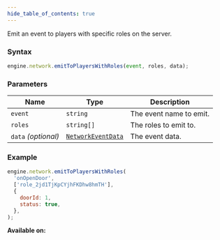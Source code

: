 ```yaml
---
hide_table_of_contents: true
---
```



Emit an event to players with specific roles on the server.

### Syntax

```js
engine.network.emitToPlayersWithRoles(event, roles, data);
```

### Parameters

| Name                | Type                                              | Description             |
| ------------------- | ------------------------------------------------- | ----------------------- |
| `event`             | `string`                                          | The event name to emit. |
| `roles`             | `string[]`                                        | The roles to emit to.   |
| `data` _(optional)_ | [`NetworkEventData`](/sdk/types/NetworkEventData) | The event data.         |

### Example

```js
engine.network.emitToPlayersWithRoles(
  'onOpenDoor',
  ['role_2jd1TjKpCYjhFKDhw8hmTH'],
  {
    doorId: 1,
    status: true,
  },
);
```

**Available on:** <ClientTag /> <ServerTag />
